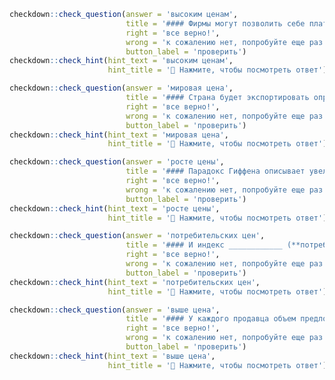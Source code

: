 ```r
checkdown::check_question(answer = 'высоким ценам', 
                          title = '#### Фирмы могут позволить себе платить более высокую номинальную заработную плату, если сумеют продать свои товары по более ____________ (**высокий, цена**).',
                          right = 'все верно!', 
                          wrong = 'к сожалению нет, попробуйте еще раз...',
                          button_label = 'проверить')
checkdown::check_hint(hint_text = 'высоким ценам',
                      hint_title = '🔎 Нажмите, чтобы посмотреть ответ')
```

```r
checkdown::check_question(answer = 'мировая цена', 
                          title = '#### Страна будет экспортировать определенную продукцию, если ____________ (**мировой, цена**) превышает внутреннюю цену; она будет импортировать продукцию, если мировая цена ниже внутренней.',
                          right = 'все верно!', 
                          wrong = 'к сожалению нет, попробуйте еще раз...',
                          button_label = 'проверить')
checkdown::check_hint(hint_text = 'мировая цена',
                      hint_title = '🔎 Нажмите, чтобы посмотреть ответ')
```

```r
checkdown::check_question(answer = 'росте цены', 
                          title = '#### Парадокс Гиффена описывает увеличение величины спроса на товар при ____________ (**рост, цена**) на него.',
                          right = 'все верно!', 
                          wrong = 'к сожалению нет, попробуйте еще раз...',
                          button_label = 'проверить')
checkdown::check_hint(hint_text = 'росте цены',
                      hint_title = '🔎 Нажмите, чтобы посмотреть ответ')
```

```r
checkdown::check_question(answer = 'потребительских цен', 
                          title = '#### И индекс ____________ (**потребительский, цена**), и индекс цен производителей статистически подсчитываются как индексы с весами (объемами) базового года.',
                          right = 'все верно!', 
                          wrong = 'к сожалению нет, попробуйте еще раз...',
                          button_label = 'проверить')
checkdown::check_hint(hint_text = 'потребительских цен',
                      hint_title = '🔎 Нажмите, чтобы посмотреть ответ')
```

```r
checkdown::check_question(answer = 'выше цена', 
                          title = '#### У каждого продавца объем предложения будет меняться в зависимости от цены: чем ____________ (**высокий, цена**), тем, при прочих равных условиях, выше размер предложения на рынке данного товара.',
                          right = 'все верно!', 
                          wrong = 'к сожалению нет, попробуйте еще раз...',
                          button_label = 'проверить')
checkdown::check_hint(hint_text = 'выше цена',
                      hint_title = '🔎 Нажмите, чтобы посмотреть ответ')
```

